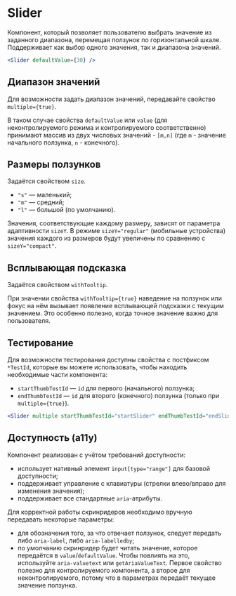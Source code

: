 <Overview>

# Slider

Компонент, который позволяет пользователю выбрать значение из заданного диапазона, перемещая ползунок по горизонтальной шкале.
Поддерживает как выбор одного значения, так и диапазона значений.

</Overview>

```jsx
<Slider defaultValue={30} />
```

## Диапазон значений

Для возможности задать диапазон значений, передавайте свойство `multiple={true}`.

В таком случае свойства `defaultValue` или `value` (для неконтролируемого режима и контролируемого соответственно)
принимают массив из двух числовых значений - `[m,n]` (где `m` - значение начального ползунка, `n` - конечного).

## Размеры ползунков

Задаётся свойством `size`.

- `"s"` — маленький;
- `"m"` — средний;
- `"l"` — большой (по умолчанию).

Значения, соответствующие каждому размеру, зависят от параметра адаптивности `sizeY`.
В режиме `sizeY="regular"` (мобильные устройства) значения каждого из размеров будут увеличены по сравнению с `sizeY="compact"`.

## Всплывающая подсказка

Задаётся свойством `withTooltip`.

При значении свойства `withTooltip={true}` наведение на ползунок или фокус на нём вызывает появление
всплывающей подсказки с текущим значением. Это особенно полезно, когда точное значение важно для пользователя.

## Тестирование

Для возможности тестирования доступны свойства с постфиксом `*TestId`, которые вы можете использовать,
чтобы находить необходимые части компонента:

- `startThumbTestId` — `id` для первого (начального) ползунка;
- `endThumbTestId` — `id` для второго (конечного) ползунка (только при `multiple={true}`).

```jsx
<Slider multiple startThumbTestId="startSlider" endThumbTestId="endSlider" />
```

## Доступность (a11y)

Компонент реализован с учётом требований доступности:

- использует нативный элемент `input[type="range"]` для базовой доступности;
- поддерживает управление с клавиатуры (стрелки влево/вправо для изменения значения);
- поддерживает все стандартные `aria`-атрибуты.

Для корректной работы скринридеров необходимо вручную передавать некоторые параметры:

- для обозначения того, за что отвечает ползунок, следует передать либо `aria-label`, либо `aria-labelledby`;
- по умолчанию скринридер будет читать значение, которое передаётся в `value`/`defaultValue`. Чтобы
  повлиять на это, используйте `aria-valuetext` или `getAriaValueText`. Первое свойство полезно для
  контролируемого компонента, а второе для неконтролируемого, потому что в параметрах передаёт текущее значение ползунка.
